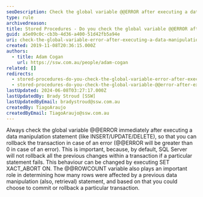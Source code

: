 ```yaml
---
seoDescription: Check the global variable @@ERROR after executing a data manipulation statement to ensure transactional integrity and rollback potential errors.
type: rule
archivedreason:
title: Stored Procedures - Do you check the global variable @@ERROR after executing a data manipulation statement?
guid: a5e09c0c-cb3b-4d36-a400-51d42fb5a94e
uri: check-the-global-variable-error-after-executing-a-data-manipulation-statement
created: 2019-11-08T20:36:15.000Z
authors:
  - title: Adam Cogan
    url: https://ssw.com.au/people/adam-cogan
related: []
redirects:
  - stored-procedures-do-you-check-the-global-variable-error-after-executing-a-data-manipulation-statement
  - stored-procedures-do-you-check-the-global-variable-@@error-after-executing-a-data-manipulation-statement
lastUpdated: 2024-06-08T03:27:17.000Z
lastUpdatedBy: Brady Stroud [SSW]
lastUpdatedByEmail: bradystroud@ssw.com.au
createdBy: TiagoAraujo
createdByEmail: TiagoAraujo@ssw.com.au
---
```


Always check the global variable @@ERROR immediately after executing a data manipulation statement (like INSERT/UPDATE/DELETE), so that you can rollback the transaction in case of an error (@@ERROR will be greater than 0 in case of an error). This is important, because, by default, SQL Server will not rollback all the previous changes within a transaction if a particular statement fails. This behaviour can be changed by executing SET XACT_ABORT ON. The @@ROWCOUNT variable also plays an important role in determining how many rows were affected by a previous data manipulation (also, retrieval) statement, and based on that you could choose to commit or rollback a particular transaction.
